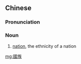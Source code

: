 ==Chinese==
{{zh-forms|s=国族}}

===Pronunciation===
{{zh-pron
|m=guózú
|cat=n
}}

===Noun===
{{zh-noun}}

# [[nation]], the ethnicity of a nation

[[mg:國族]]